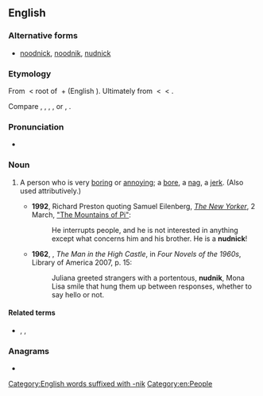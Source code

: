 ==English==

===Alternative forms===
*[[noodnick]], [[noodnik]], [[nudnick]]

===Etymology===
From {{etyl|yi|en}} {{m|yi|נודניק|tr=nudnik}} < root of {{m|yi|נודיען||to bore|tr=nudyen}} + {{m|yi|־ניק||noun-forming suffix|tr=-nik}} (English {{m|en|-nik}}). Ultimately from {{etyl|sla-pro|en}} {{m|sla-pro|*nuda}} < {{etyl|ine-pro|en}} {{m|ine-pro|*neuti-||need}} < {{m|ine-pro|*nau-||death, to be exhausted}}.

Compare {{cog|ru|нудный||tedious|tr=núdnyj}}, {{cog|uk|нудний||tedious|tr=núdnýj}}, {{cog|pl|nudny||boring}}, {{cog|sk|nudný||boring}}, {{cog|cu|ноудити||tr=nuditi}} or {{m|cu|нѫдити||to compel|tr=nǫditi}}, {{cog|he|נוּדְנִיק||[[nag#Verb|nag]]}}.

===Pronunciation===
*{{a|UK|US}} {{IPA|/ˈnʊdnɪk/|lang=en}}

===Noun===
{{en-noun}}

# {{lb|en|US|colloquial}} A person who is very [[boring]] or [[annoy]]ing; a [[bore]], a [[nag]], a [[jerk]]. (Also used attributively.) {{defdate|from 20th c.}}
#*'''1992''', Richard Preston quoting Samuel Eilenberg, ''[[:w:The New Yorker|The New Yorker]]'', 2 March, [https://www.newyorker.com/magazine/1992/03/02/the-mountains-of-pi "The Mountains of Pi"]:
#*:He interrupts people, and he is not interested in anything except what concerns him and his brother. He is a '''nudnick'''!
#*'''1962''', {{w|Philip K. Dick}}, ''The Man in the High Castle'', in ''Four Novels of the 1960s'', Library of America 2007, p. 15:
#*:Juliana greeted strangers with a portentous, '''nudnik''', Mona Lisa smile that hung them up between responses, whether to say hello or not.

====Related terms====
* {{l|en|nudzh}}, {{l|en|noodge}}, {{l|en|nudge}}

===Anagrams===
* {{anagrams|en|a=diknnu|Dunkin|unkind}}

[[Category:English words suffixed with -nik]]
[[Category:en:People]]